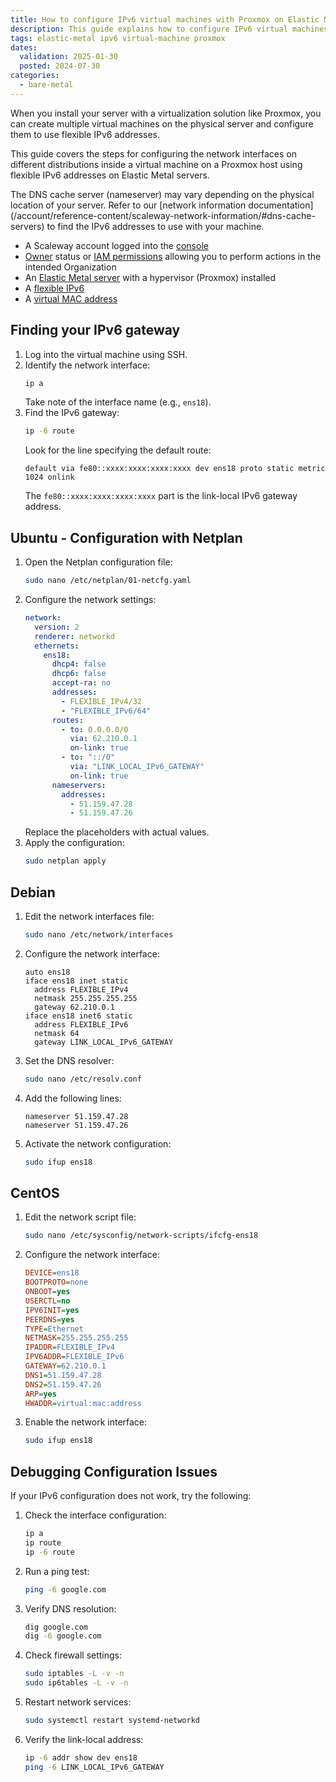```yaml
---
title: How to configure IPv6 virtual machines with Proxmox on Elastic Metal
description: This guide explains how to configure IPv6 virtual machines on Proxmox on Elastic Metal, including how to find and configure the IPv6 gateway.
tags: elastic-metal ipv6 virtual-machine proxmox
dates:
  validation: 2025-01-30
  posted: 2024-07-30
categories:
  - bare-metal
---
```



When you install your server with a virtualization solution like Proxmox, you can create multiple virtual machines on the physical server and configure them to use flexible IPv6 addresses.

This guide covers the steps for configuring the network interfaces on different distributions inside a virtual machine on a Proxmox host using flexible IPv6 addresses on Elastic Metal servers.

<Message type="tip">
  The DNS cache server (nameserver) may vary depending on the physical location of your server. Refer to our [network information documentation](/account/reference-content/scaleway-network-information/#dns-cache-servers) to find the IPv6 addresses to use with your machine.
</Message>

<Requirements />

- A Scaleway account logged into the [console](https://console.scaleway.com)
- [Owner](/iam/concepts/#owner) status or [IAM permissions](/iam/concepts/#permission) allowing you to perform actions in the intended Organization
- An [Elastic Metal server](/elastic-metal/how-to/create-server/) with a hypervisor (Proxmox) installed
- A [flexible IPv6](/elastic-metal/how-to/order-flexible-ip/)
- A [virtual MAC address](/elastic-metal/how-to/add-virtual-mac-address/)

## Finding your IPv6 gateway

1. Log into the virtual machine using SSH.
2. Identify the network interface:
   ```sh
   ip a
   ```
   Take note of the interface name (e.g., `ens18`).
3. Find the IPv6 gateway:
   ```sh
   ip -6 route
   ```
   Look for the line specifying the default route:
   ```
   default via fe80::xxxx:xxxx:xxxx:xxxx dev ens18 proto static metric 1024 onlink
   ```
   The `fe80::xxxx:xxxx:xxxx:xxxx` part is the link-local IPv6 gateway address.

## Ubuntu - Configuration with Netplan

1. Open the Netplan configuration file:
    ```sh
    sudo nano /etc/netplan/01-netcfg.yaml
    ```
2. Configure the network settings:
    ```yaml
    network:
      version: 2
      renderer: networkd
      ethernets:
        ens18:
          dhcp4: false
          dhcp6: false
          accept-ra: no
          addresses:
            - FLEXIBLE_IPv4/32
            - "FLEXIBLE_IPv6/64"
          routes:
            - to: 0.0.0.0/0
              via: 62.210.0.1
              on-link: true
            - to: "::/0"
              via: "LINK_LOCAL_IPv6_GATEWAY"
              on-link: true
          nameservers:
            addresses:
              - 51.159.47.28
              - 51.159.47.26
    ```
    Replace the placeholders with actual values.
3. Apply the configuration:
    ```sh
    sudo netplan apply
    ```

## Debian

1. Edit the network interfaces file:
    ```sh
    sudo nano /etc/network/interfaces
    ```
2. Configure the network interface:
    ```plaintext
    auto ens18
    iface ens18 inet static
      address FLEXIBLE_IPv4
      netmask 255.255.255.255
      gateway 62.210.0.1
    iface ens18 inet6 static
      address FLEXIBLE_IPv6
      netmask 64
      gateway LINK_LOCAL_IPv6_GATEWAY
    ```
3. Set the DNS resolver:
    ```sh
    sudo nano /etc/resolv.conf
    ```
4. Add the following lines:
    ```plaintext
    nameserver 51.159.47.28
    nameserver 51.159.47.26
    ```
5. Activate the network configuration:
    ```sh
    sudo ifup ens18
    ```

## CentOS

1. Edit the network script file:
    ```sh
    sudo nano /etc/sysconfig/network-scripts/ifcfg-ens18
    ```
2. Configure the network interface:
    ```ini
    DEVICE=ens18
    BOOTPROTO=none
    ONBOOT=yes
    USERCTL=no
    IPV6INIT=yes
    PEERDNS=yes
    TYPE=Ethernet
    NETMASK=255.255.255.255
    IPADDR=FLEXIBLE_IPv4
    IPV6ADDR=FLEXIBLE_IPv6
    GATEWAY=62.210.0.1
    DNS1=51.159.47.28
    DNS2=51.159.47.26
    ARP=yes
    HWADDR=virtual:mac:address
    ```
3. Enable the network interface:
    ```sh
    sudo ifup ens18
    ```

## Debugging Configuration Issues

If your IPv6 configuration does not work, try the following:

1. Check the interface configuration:
   ```sh
   ip a
   ip route
   ip -6 route
   ```
2. Run a ping test:
   ```sh
   ping -6 google.com
   ```
3. Verify DNS resolution:
   ```sh
   dig google.com
   dig -6 google.com
   ```
4. Check firewall settings:
   ```sh
   sudo iptables -L -v -n
   sudo ip6tables -L -v -n
   ```
5. Restart network services:
   ```sh
   sudo systemctl restart systemd-networkd
   ```
6. Verify the link-local address:
   ```sh
   ip -6 addr show dev ens18
   ping -6 LINK_LOCAL_IPv6_GATEWAY
   ```

